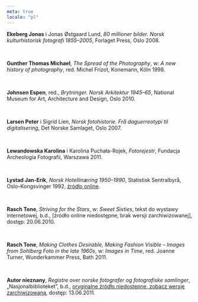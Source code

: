 ```yaml
---
meta: true
locale: "pl"
---
```


**Ekeberg Jonas** i Jonas Østgaard Lund, *80 millioner bilder. Norsk kulturhistorisk fotografi 1855–2005*, Forlaget Press, Oslo 2008.

<br/>

**Gunther Thomas Michael**, *The Spread of the Photography*, w: *A new history of photography*, red. Michel Frizot, Konemann, Köln 1998.

<br/>

**Johnsen Espen**, red., *Brytninger. Norsk Arkitektur 1945–65*, National Museum for Art, Architecture and Design, Oslo 2010.

<br/>

**Larsen Peter** i Sigrid Lien, *Norsk fotohistorie. Frå daguerreotypi til digitalisering*, Det Norske Samlaget, Oslo 2007.

<br/>

**Lewandowska Karolina** i Karolina Puchała-Rojek, *Fotorejestr*, Fundacja Archeologia Fotografii, Warszawa 2011.

<br/>

**Lystad Jan-Erik**, *Norsk Hotellinæring 1950–1990*, Statistisk Sentralbyrå, Oslo–Kongsvinger 1992, [źródło online](http://www.ssb.no/histstat/sos/sos_077.pdf).

<br/>

**Rasch Tone**, *Striving for the Stars*, w: *Sweet Sixties*, tekst do wystawy internetowej, b.d., [źródło online niedostępne, brak wersji zarchiwizowanej], dostęp: 20.06.2010.

<br/>

**Rasch Tone**, *Making Clothes Desirable, Making Fashion Visible – Images from Sohlberg Foto in the late 1960s*, w: *Images in Time*, red. Joanne Turner, Wunderkammer Press, Bath 2011.

<br/>

**Autor nieznany**, *Registre over norske fotografer og fotografiske samlinger*, „Nasjonalbiblioteket”, b.d., [oryginalne źródło niedostępne, zobacz wersję zarchiwizowaną](https://web.archive.org/web/20111205011434/http://www.nb.no/pm/index.php), dostęp: 13.06.2011.

